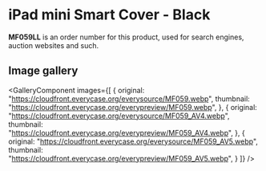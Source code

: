
# iPad mini Smart Cover - Black

<Callout type='info' emoji='👉🏻'>**MF059LL** is an order number for this product, used for search engines, auction websites and such.</Callout>

## Image gallery

<GalleryComponent
    images={[
      {
        original: "https://cloudfront.everycase.org/everysource/MF059.webp",
        thumbnail: "https://cloudfront.everycase.org/everypreview/MF059.webp",
      },
      {
        original: "https://cloudfront.everycase.org/everysource/MF059_AV4.webp",
        thumbnail: "https://cloudfront.everycase.org/everypreview/MF059_AV4.webp",
      },
      {
        original: "https://cloudfront.everycase.org/everysource/MF059_AV5.webp",
        thumbnail: "https://cloudfront.everycase.org/everypreview/MF059_AV5.webp",
      }
    ]}
  />
